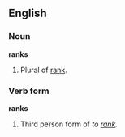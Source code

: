 ==English==

===Noun===
'''ranks'''
# Plural of [[rank]].

===Verb form===
'''ranks'''
# Third person form of ''to [[rank]].''